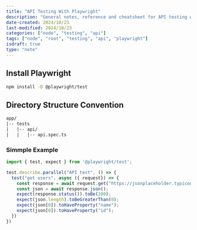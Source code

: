 ```yaml
---
title: "API Testing With Playwright"
description: "General notes, reference and cheatsheet for API testing with Playwright"
date-created: 2024/10/23
last-modified: 2024/10/23
categories: ["node", "testing", "api"]
tags: ["node", "root", "testing", "api", "playwright"]
isdraft: true
type: "note"
---
```


## Install Playwright

```sh
npm install -D @playwright/test 
```

## Directory Structure Convention

```txt 
app/
|-- tests 
|   |-- api/
|   |   |-- api.spec.ts
```

### Simmple Example 

```ts:file=api.spec.ts
import { test, expect } from '@playwright/test';

test.describe.parallel("API test", () => {
  test("get users", async ({ request}) => {
    const response = await request.get("https://jsonplaceholder.typicode.com/users");
    const json = await response.json();
    expect(response.status()).toBe(200);
    expect(json.length).toBeGreaterThan(0);
    expect(json[0]).toHaveProperty("name");
    expect(json[0]).toHaveProperty("id");
  })
})

```